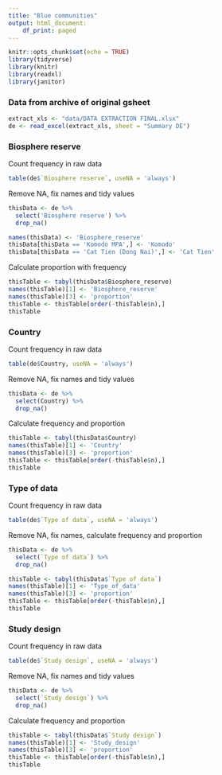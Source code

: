 ---
title: "Blue communities"
output: html_document:
    df_print: paged
---

```{r setup, include=FALSE}
knitr::opts_chunk$set(echo = TRUE)
library(tidyverse)
library(knitr)
library(readxl)
library(janitor)
```

### Data from archive of original gsheet
```{r eval = TRUE}
extract_xls <- "data/DATA EXTRACTION FINAL.xlsx"
de <- read_excel(extract_xls, sheet = "Summary DE")
```

### Biosphere reserve

Count frequency in raw data
```{r}
table(de$`Biosphere reserve`, useNA = 'always')
```

Remove NA, fix names and tidy values
```{r}
thisData <- de %>% 
  select('Biosphere reserve') %>% 
  drop_na()

names(thisData) <- 'Biosphere_reserve'
thisData[thisData == 'Komodo MPA',] <- 'Komodo'
thisData[thisData == 'Cat Tien (Dong Nai)',] <- 'Cat Tien'
```

Calculate proportion with frequency
```{r eval = TRUE, echo = TRUE}
thisTable <- tabyl(thisData$Biosphere_reserve)
names(thisTable)[1] <- 'Biosphere_reserve'
names(thisTable)[3] <- 'proportion'
thisTable <- thisTable[order(-thisTable$n),]
thisTable
```

### Country

Count frequency in raw data
```{r}
table(de$Country, useNA = 'always')
```

Remove NA, fix names and tidy values
```{r}
thisData <- de %>% 
  select(Country) %>% 
  drop_na()
```

Calculate frequency and proportion
```{r eval = TRUE, echo = TRUE}
thisTable <- tabyl(thisData$Country)
names(thisTable)[1] <- 'Country'
names(thisTable)[3] <- 'proportion'
thisTable <- thisTable[order(-thisTable$n),]
thisTable
```

### Type of data

Count frequency in raw data
```{r}
table(de$`Type of data`, useNA = 'always')
```

Remove NA, fix names, calculate frequency and proportion
```{r eval = TRUE, echo = TRUE}
thisData <- de %>% 
  select(`Type of data`) %>% 
  drop_na()

thisTable <- tabyl(thisData$`Type of data`)
names(thisTable)[1] <- 'Type_of_data'
names(thisTable)[3] <- 'proportion'
thisTable <- thisTable[order(-thisTable$n),]
thisTable
```

### Study design

Count frequency in raw data
```{r}
table(de$`Study design`, useNA = 'always')
```

Remove NA, fix names and tidy values
```{r}
thisData <- de %>% 
  select(`Study design`) %>% 
  drop_na()
```

Calculate frequency and proportion
```{r eval = TRUE, echo = TRUE}
thisTable <- tabyl(thisData$`Study design`)
names(thisTable)[1] <- 'Study_design'
names(thisTable)[3] <- 'proportion'
thisTable <- thisTable[order(-thisTable$n),]
thisTable
```

